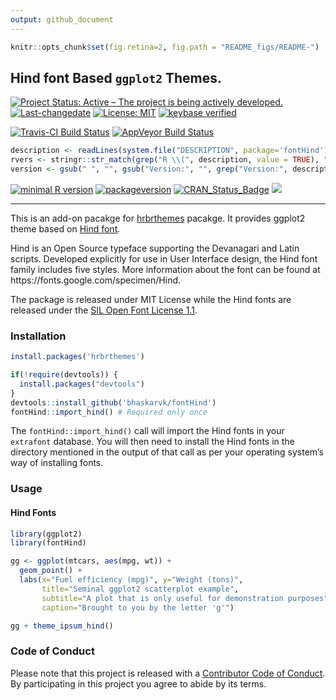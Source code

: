 ```yaml
---
output: github_document
---
```

```r
knitr::opts_chunk$set(fig.retina=2, fig.path = "README_figs/README-")
```

## Hind font Based `ggplot2` Themes.

[![Project Status: Active – The project is being actively developed.](http://www.repostatus.org/badges/latest/active.svg)](http://www.repostatus.org/#active) [![Last-changedate](https://img.shields.io/badge/last%20change-`r gsub('-', '--', Sys.Date())`-green.svg)](/commits/master) [![License: MIT](https://img.shields.io/badge/License-MIT-yellow.svg)](https://opensource.org/licenses/MIT) [![keybase verified](https://img.shields.io/badge/keybase-verified-brightgreen.svg)](https://gist.github.com/bhaskarvk/46fbf2ba7b5713151d7e)

[![Travis-CI Build Status](https://travis-ci.org/bhaskarvk/fontHind.svg?branch=master)](https://travis-ci.org/bhaskarvk/fontHind) [![AppVeyor Build Status](https://ci.appveyor.com/api/projects/status/github/bhaskarvk/fontHind?branch=master&svg=true)](https://ci.appveyor.com/project/bhaskarvk/fontHind)


```r
description <- readLines(system.file("DESCRIPTION", package='fontHind'))
rvers <- stringr::str_match(grep("R \\(", description, value = TRUE), "[0-9]{1,4}\\.[0-9]{1,4}\\.[0-9]{1,4}")[1,1]
version <- gsub(" ", "", gsub("Version:", "", grep("Version:", description, value = TRUE)))
```

[![minimal R version](https://img.shields.io/badge/R%3E%3D-`r rvers`-6666ff.svg)](https://cran.r-project.org/) [![packageversion](https://img.shields.io/badge/Package%20version-`r version`-orange.svg?style=flat-square)](commits/master) [![CRAN_Status_Badge](http://www.r-pkg.org/badges/version/fontHind)](https://cran.r-project.org/package=fontHind) [![](http://cranlogs.r-pkg.org/badges/grand-total/fontHind)](http://cran.rstudio.com/web/packages/fontHind/index.html)
 
----

This is an add-on pacakge for  [hrbrthemes](https://github.com/hrbrmstr/hrbrthemes) pacakge. It provides ggplot2 theme based on [Hind font](https://fonts.google.com/specimen/Hind).

Hind is an Open Source typeface supporting the Devanagari and Latin scripts. Developed explicitly for use in User Interface design, the Hind font family includes five styles. More information about the font can be found at https://fonts.google.com/specimen/Hind.

The package is released under MIT License while the Hind fonts are released under the [SIL Open Font License 1.1](http://scripts.sil.org/cms/scripts/page.php?site_id=nrsi&id=OFL).

### Installation

```r

install.packages('hrbrthemes')

if(!require(devtools)) {
  install.packages("devtools")
}
devtools::install_github('bhaskarvk/fontHind')
fontHind::import_hind() # Required only once
```

The `fontHind::import_hind()` call will import the Hind fonts in your `extrafont` database. You will then need to install the Hind fonts in the directory mentioned in the output of that call as per your operating system's way of installing fonts.

### Usage

#### Hind Fonts

```r
library(ggplot2)
library(fontHind)

gg <- ggplot(mtcars, aes(mpg, wt)) +
  geom_point() +
  labs(x="Fuel efficiency (mpg)", y="Weight (tons)",
       title="Seminal ggplot2 scatterplot example",
       subtitle="A plot that is only useful for demonstration purposes",
       caption="Brought to you by the letter 'g'")

gg + theme_ipsum_hind()
```

### Code of Conduct
Please note that this project is released with a [Contributor Code of Conduct](CONDUCT.md). By participating in this project you agree to abide by its terms.
